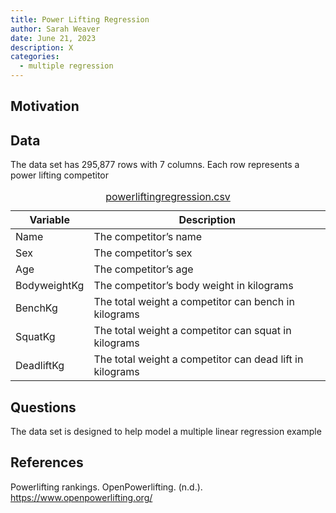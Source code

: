 ```yaml
---
title: Power Lifting Regression
author: Sarah Weaver
date: June 21, 2023
description: X
categories:
  - multiple regression
---
```


## Motivation



## Data

The data set has 295,877 rows with 7 columns. Each row represents a power lifting
competitor 

| Variable | Description |
|----|-------------|
| Name | The competitor's name |
| Sex | The competitor's sex |
| Age | The competitor's age |
| BodyweightKg | The competitor's body weight in kilograms |
| BenchKg | The total weight a competitor can bench in kilograms |
| SquatKg | The total weight a competitor can squat in kilograms |
| DeadliftKg | The total weight a competitor can dead lift in kilograms |

: [powerliftingregression.csv](../data/powerliftingregression.csv)

## Questions

The data set is designed to help model a multiple linear regression example 

## References

Powerlifting rankings. OpenPowerlifting. (n.d.). 
<https://www.openpowerlifting.org/> 
